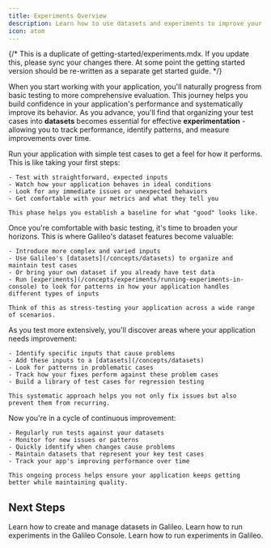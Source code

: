 ```yaml
---
title: Experiments Overview
description: Learn how to use datasets and experiments to improve your application.
icon: atom
---
```


{/* This is a duplicate of getting-started/experiments.mdx. If you update this, please sync your changes there.
At some point the getting started version should be re-written as a separate get started guide. */}

When you start working with your application, you'll naturally progress from basic testing to more comprehensive evaluation. This journey helps you build confidence in your application's performance and systematically improve its behavior. As you advance, you'll find that organizing your test cases into **datasets** becomes essential for effective **experimentation** - allowing you to track performance, identify patterns, and measure improvements over time.

<Steps>
  <Step title="Initial Testing">
    Run your application with simple test cases to get a feel for how it performs. This is like taking your first steps:

    - Test with straightforward, expected inputs
    - Watch how your application behaves in ideal conditions
    - Look for any immediate issues or unexpected behaviors
    - Get comfortable with your metrics and what they tell you

    This phase helps you establish a baseline for what "good" looks like.

</Step>

  <Step title="Expanding Test Coverage">
    Once you're comfortable with basic testing, it's time to broaden your horizons. This is where Galileo's dataset features become valuable:

    - Introduce more complex and varied inputs
    - Use Galileo's [datasets](/concepts/datasets) to organize and maintain test cases
    - Or bring your own dataset if you already have test data
    - Run [experiments](/concepts/experiments/running-experiments-in-console) to look for patterns in how your application handles different types of inputs

    Think of this as stress-testing your application across a wide range of scenarios.

</Step>

  <Step title="Finding and Fixing Issues">
    As you test more extensively, you'll discover areas where your application needs improvement:

    - Identify specific inputs that cause problems
    - Add these inputs to a [datasets](/concepts/datasets)
    - Look for patterns in problematic cases
    - Track how your fixes perform against these problem cases
    - Build a library of test cases for regression testing

    This systematic approach helps you not only fix issues but also prevent them from recurring.

</Step>

  <Step title="Continuous Improvement">
    Now you're in a cycle of continuous improvement:

    - Regularly run tests against your datasets
    - Monitor for new issues or patterns
    - Quickly identify when changes cause problems
    - Maintain datasets that represent your key test cases
    - Track your app's improving performance over time

    This ongoing process helps ensure your application keeps getting better while maintaining quality.

</Step>
</Steps>

## Next Steps

<Card title="Create a Dataset" icon="box" href="/concepts/datasets" horizontal>
  Learn how to create and manage datasets in Galileo.

</Card>

<Card title="Run an Experiment in the Console" icon="hand-pointer" href="/concepts/experiments/running-experiments-in-console" horizontal>
  Learn how to run experiments in the Galileo Console.

</Card>

<Card title="Run an Experiment with Code" icon="lightbulb" href="/concepts/experiments/running-experiments" horizontal>
  Learn how to run experiments in Galileo.

</Card>

